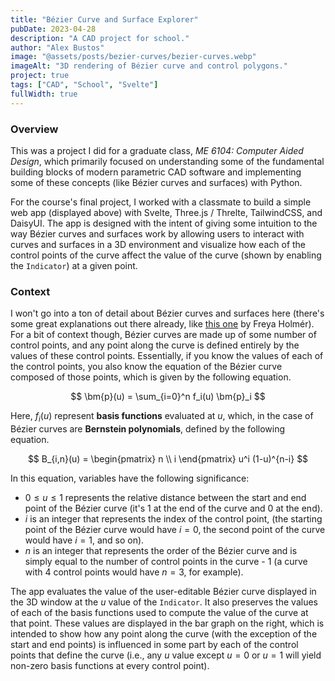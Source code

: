 ```yaml
---
title: "Bézier Curve and Surface Explorer"
pubDate: 2023-04-28
description: "A CAD project for school."
author: "Alex Bustos"
image: "@assets/posts/bezier-curves/bezier-curves.webp"
imageAlt: "3D rendering of Bézier curve and control polygons."
project: true
tags: ["CAD", "School", "Svelte"]
fullWidth: true
---
```



<ExternalPage client:load link="https://alexbustos.com/me-6104" />

### Overview

This was a project I did for a graduate class, _ME 6104: Computer Aided
Design_, which primarily focused on understanding some of the fundamental
building blocks of modern parametric CAD software and implementing some of
these concepts (like Bézier curves and surfaces) with Python.

For the course's final project, I worked with a classmate to build a simple web
app (displayed above) with Svelte, Three.js / Threlte, TailwindCSS, and
DaisyUI. The app is designed with the intent of giving some intuition to the
way Bézier curves and surfaces work by allowing users to interact with curves
and surfaces in a 3D environment and visualize how each of the control points
of the curve affect the value of the curve (shown by enabling the `Indicator`)
at a given point.

### Context

I won't go into a ton of detail about Bézier curves and surfaces here (there's
some great explanations out there already, like [this
one](https://www.youtube.com/watch?v=aVwxzDHniEw) by Freya Holmér). For a bit
of context though, Bézier curves are made up of some number of control points,
and any point along the curve is defined entirely by the values of these
control points. Essentially, if you know the values of each of the control
points, you also know the equation of the Bézier curve composed of those
points, which is given by the following equation.

$$
\bm{p}(u) = \sum_{i=0}^n f_i(u) \bm{p}_i
$$

Here, $f_i(u)$ represent **basis functions** evaluated at $u$, which, in the
case of Bézier curves are **Bernstein polynomials**, defined by the following
equation.

$$
B_{i,n}(u) = \begin{pmatrix}
n \\
i
\end{pmatrix} u^i (1-u)^{n-i}
$$

In this equation, variables have the following significance:

-   $0 \leq u \leq 1$ represents the relative distance between the start and
    end point of the Bézier curve (it's $1$ at the end of the curve and $0$ at the
    end).
-   $i$ is an integer that represents the index of the control point, (the
    starting point of the Bézier curve would have $i = 0$, the second point of the
    curve would have $i = 1$, and so on).
-   $n$ is an integer that represents the order of the Bézier curve and is
    simply equal to the number of control points in the curve - 1 (a curve with 4
    control points would have $n=3$, for example).

The app evaluates the value of the user-editable Bézier curve displayed in the
3D window at the $u$ value of the `Indicator`. It also preserves the values of
each of the basis functions used to compute the value of the curve at that
point. These values are displayed in the bar graph on the right, which is
intended to show how any point along the curve (with the exception of the start
and end points) is influenced in some part by each of the control points that
define the curve (i.e., any $u$ value except $u=0$ or $u=1$ will yield non-zero
basis functions at every control point).
